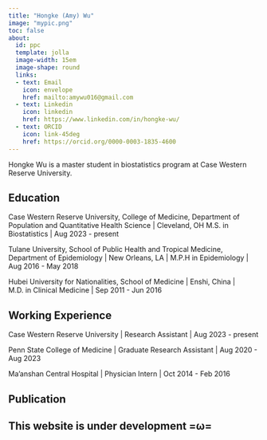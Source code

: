 ---
title: "Hongke (Amy) Wu"
image: "mypic.png"
toc: false
about:
  id: ppc
  template: jolla
  image-width: 15em
  image-shape: round
  links:
  - text: Email
    icon: envelope
    href: mailto:amywu016@gmail.com
  - text: Linkedin
    icon: linkedin
    href: https://www.linkedin.com/in/hongke-wu/
  - text: ORCID
    icon: link-45deg
    href: https://orcid.org/0000-0003-1835-4600
---


:::{#ppc}

Hongke Wu is a master student in biostatistics program at Case Western Reserve University.

## Education

Case Western Reserve University, College of Medicine, Department of Population and Quantitative Health Science | Cleveland, OH
M.S. in Biostatistics | Aug 2023 - present

Tulane University, School of Public Health and Tropical Medicine, Department of Epidemiology | New Orleans, LA | 
M.P.H in Epidemiology | Aug 2016 - May 2018

Hubei University for Nationalities, School of Medicine | Enshi, China | 
M.D. in Clinical Medicine | Sep 2011 - Jun 2016

## Working Experience

Case Western Reserve University | Research Assistant | Aug 2023 - present

Penn State College of Medicine | Graduate Research Assistant | Aug 2020 - Aug 2023

Ma'anshan Central Hospital | Physician Intern | Oct 2014 - Feb 2016

## Publication

## This website is under development =ω=
:::
